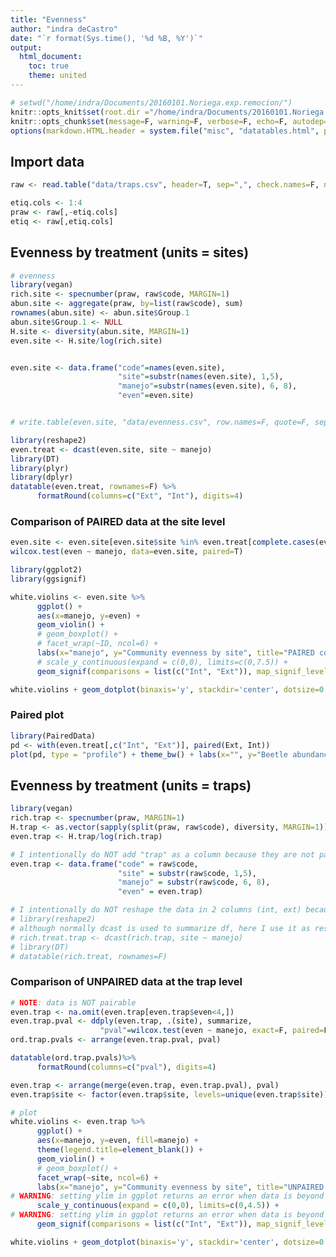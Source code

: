 ```yaml
---
title: "Evenness"
author: "indra deCastro"
date: "`r format(Sys.time(), '%d %B, %Y')`"
output:
  html_document:
    toc: true
    theme: united
---
```

      
<style type="text/css">
      .table {
            width: 100%;
      }
</style>
      
```r
# setwd("/home/indra/Documents/20160101.Noriega.exp.remocion/")
knitr::opts_knit$set(root.dir ="/home/indra/Documents/20160101.Noriega.exp.remocion/", message=F, warning=F, verbose=F, comment=F)
knitr::opts_chunk$set(message=F, warning=F, verbose=F, echo=F, autodep=T, cache=T, fig.width=10)
options(markdown.HTML.header = system.file("misc", "datatables.html", package = "knitr"))
```

## Import data
```r
raw <- read.table("data/traps.csv", header=T, sep=",", check.names=F, na.strings=c("","-"))
```

```r
etiq.cols <- 1:4
praw <- raw[,-etiq.cols]
etiq <- raw[,etiq.cols]
```

## Evenness by treatment (units = sites)
```r
# evenness
library(vegan)
rich.site <- specnumber(praw, raw$code, MARGIN=1)
abun.site <- aggregate(praw, by=list(raw$code), sum)
rownames(abun.site) <- abun.site$Group.1
abun.site$Group.1 <- NULL
H.site <- diversity(abun.site, MARGIN=1)
even.site <- H.site/log(rich.site)


even.site <- data.frame("code"=names(even.site),
                        "site"=substr(names(even.site), 1,5),
                        "manejo"=substr(names(even.site), 6, 8),
                        "even"=even.site)


# write.table(even.site, "data/evenness.csv", row.names=F, quote=F, sep=";")

library(reshape2)
even.treat <- dcast(even.site, site ~ manejo)
library(DT)
library(plyr)
library(dplyr)
datatable(even.treat, rownames=F) %>%
      formatRound(columns=c("Ext", "Int"), digits=4)
```

### Comparison of PAIRED data at the site level
```r
even.site <- even.site[even.site$site %in% even.treat[complete.cases(even.treat), "site"],]
wilcox.test(even ~ manejo, data=even.site, paired=T)

library(ggplot2)
library(ggsignif)

white.violins <- even.site %>% 
      ggplot() +
      aes(x=manejo, y=even) +
      geom_violin() +
      # geom_boxplot() + 
      # facet_wrap(~ID, ncol=6) +
      labs(x="manejo", y="Community evenness by site", title="PAIRED comparison") +
      # scale_y_continuous(expand = c(0,0), limits=c(0,7.5)) +
      geom_signif(comparisons = list(c("Int", "Ext")), map_signif_level=F, test="wilcox.test", test.args=list(exact=F, paired=T))

white.violins + geom_dotplot(binaxis='y', stackdir='center', dotsize=0.5)
```

### Paired plot
```r
library(PairedData)
pd <- with(even.treat[,c("Int", "Ext")], paired(Ext, Int))
plot(pd, type = "profile") + theme_bw() + labs(x="", y="Beetle abundance by site", title="PAIRED comparison")
```

## Evenness by treatment (units = traps)
```r
library(vegan)
rich.trap <- specnumber(praw, MARGIN=1)
H.trap <- as.vector(sapply(split(praw, raw$code), diversity, MARGIN=1))
even.trap <- H.trap/log(rich.trap)

# I intentionally do NOT add "trap" as a column because they are not pairable
even.trap <- data.frame("code" = raw$code,
                        "site" = substr(raw$code, 1,5),
                        "manejo" = substr(raw$code, 6, 8),
                        "even" = even.trap)

# I intentionally do NOT reshape the data in 2 columns (int, ext) because they are not pairable
# library(reshape2)
# although normally dcast is used to summarize df, here I use it as reshape to wide format
# rich.treat.trap <- dcast(rich.trap, site ~ manejo)
# library(DT)
# datatable(rich.treat, rownames=F)
```

### Comparison of UNPAIRED data at the trap level
```r
# NOTE: data is NOT pairable
even.trap <- na.omit(even.trap[even.trap$even<4,])
even.trap.pval <- ddply(even.trap, .(site), summarize,
                    "pval"=wilcox.test(even ~ manejo, exact=F, paired=F)$p.value)
ord.trap.pvals <- arrange(even.trap.pval, pval)

datatable(ord.trap.pvals)%>%
      formatRound(columns=c("pval"), digits=4)

even.trap <- arrange(merge(even.trap, even.trap.pval), pval)
even.trap$site <- factor(even.trap$site, levels=unique(even.trap$site))

# plot
white.violins <- even.trap %>% 
      ggplot() +
      aes(x=manejo, y=even, fill=manejo) +
      theme(legend.title=element_blank()) +
      geom_violin() +
      # geom_boxplot() + 
      facet_wrap(~site, ncol=6) +
      labs(x="manejo", y="Community evenness by site", title="UNPAIRED comparison") +
# WARNING: setting ylim in ggplot returns an error when data is beyond those limits
      scale_y_continuous(expand = c(0,0), limits=c(0,4.5)) +
# WARNING: setting ylim in ggplot returns an error when data is beyond those limits
      geom_signif(comparisons = list(c("Int", "Ext")), map_signif_level=T, test="wilcox.test", test.args=list(exact=F, paired=F))

white.violins + geom_dotplot(binaxis='y', stackdir='center', dotsize=0.5)
```

